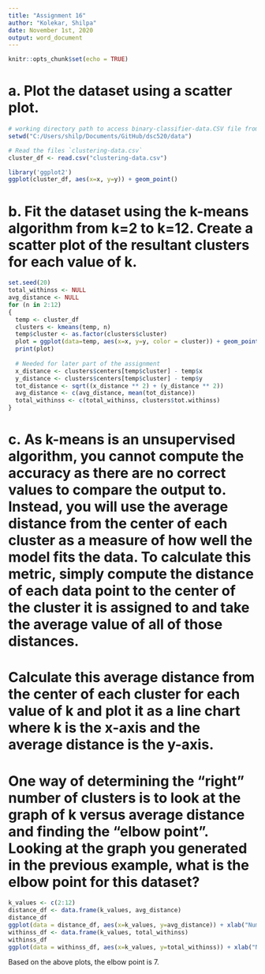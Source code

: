 ```yaml
---
title: "Assignment 16"
author: "Kolekar, Shilpa"
date: November 1st, 2020
output: word_document
---
```


```r
knitr::opts_chunk$set(echo = TRUE)

```
# a. Plot the dataset using a scatter plot.
```r

# working directory path to access binary-classifier-data.CSV file from local drive
setwd("C:/Users/shilp/Documents/GitHub/dsc520/data")

# Read the files `clustering-data.csv` 
cluster_df <- read.csv("clustering-data.csv")

library('ggplot2')
ggplot(cluster_df, aes(x=x, y=y)) + geom_point()

```
# b. Fit the dataset using the k-means algorithm from k=2 to k=12. Create a scatter plot of the resultant clusters for each value of k.
```r
set.seed(20)
total_withinss <- NULL
avg_distance <- NULL
for (n in 2:12)
{
  temp <- cluster_df
  clusters <- kmeans(temp, n)
  temp$cluster <- as.factor(clusters$cluster)
  plot = ggplot(data=temp, aes(x=x, y=y, color = cluster)) + geom_point() + geom_point(data = as.data.frame(clusters$centers), color = "black", size = 2) + ggtitle(paste("K-Means Plot for k =", n))
  print(plot)
  
  # Needed for later part of the assignment
  x_distance <- clusters$centers[temp$cluster] - temp$x
  y_distance <- clusters$centers[temp$cluster] - temp$y
  tot_distance <- sqrt((x_distance ** 2) + (y_distance ** 2))
  avg_distance <- c(avg_distance, mean(tot_distance))
  total_withinss <- c(total_withinss, clusters$tot.withinss)
}
```

# c. As k-means is an unsupervised algorithm, you cannot compute the accuracy as there are no correct values to compare the output to. Instead, you will use the average distance from the center of each cluster as a measure of how well the model fits the data. To calculate this metric, simply compute the distance of each data point to the center of the cluster it is assigned to and take the average value of all of those distances.

# Calculate this average distance from the center of each cluster for each value of k and plot it as a line chart where k is the x-axis and the average distance is the y-axis.

# One way of determining the “right” number of clusters is to look at the graph of k versus average distance and finding the “elbow point”. Looking at the graph you generated in the previous example, what is the elbow point for this dataset?

```r
k_values <- c(2:12)
distance_df <- data.frame(k_values, avg_distance)
distance_df
ggplot(data = distance_df, aes(x=k_values, y=avg_distance)) + xlab("Number of clusters (K)") + ylab("Average Distance") +  geom_point() + geom_line(color = "blue")
withinss_df <- data.frame(k_values, total_withinss)
withinss_df
ggplot(data = withinss_df, aes(x=k_values, y=total_withinss)) + xlab("Number of clusters (K)") + ylab("Total within-clusters sum of squares") + geom_point() + geom_line(color = "blue")

```

Based on the above plots, the elbow point is 7.
